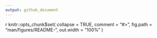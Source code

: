 ```yaml
---
output: github_document
---
```



{r, results = 'hide', warning = FALSE, error = FALSE, message = FALSE, echo=FALSE}
knitr::opts_chunk$set(
  collapse = TRUE,
  comment = "#>",
  fig.path = "man/figures/README-",
  out.width = "100%"
)
